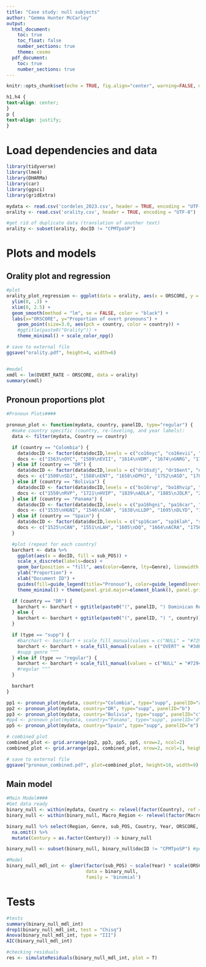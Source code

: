 ---
title: "Case study: null subjects"
author: "Gemma Hunter McCarley"
output:
  html_document:
    toc: true
    toc_float: false
    number_sections: true
    theme: cosmo
  pdf_document:
    toc: true
    number_sections: true
---

```{r setup, include=FALSE}
knitr::opts_chunk$set(echo = TRUE, fig.align="center", warning=FALSE, message=FALSE)
```
```{css, echo=FALSE}
h1,h4 {
text-align: center;
}
p {
text-align: justify; 
}
```

# Load dependencies and data

```{r}
library(tidyverse)
library(lme4)
library(DHARMa)
library(car)
library(ggsci)
library(gridExtra)

mydata <- read.csv('cordeles_2023.csv', header = TRUE, encoding = "UTF-8")
orality <- read.csv('orality.csv', header = TRUE, encoding = "UTF-8")

#get rid of duplicate data (translation of another text)
orality <- subset(orality, docID != "CPMTpoSP") 
```


# Plots and models

## Orality plot and regression

```{r}
#plot
orality_plot_regression <- ggplot(data = orality, aes(x = ORSCORE, y = OVERT_RATE)) + 
  ylim(0, .3) +
  xlim(0, 2.5) +
  geom_smooth(method = "lm", se = FALSE, color = "black") +
  labs(x="ORSCORE", y="Proportion of overt pronouns") + 
	geom_point(size=3.0, aes(pch = country, color = country)) + 
	#ggtitle(paste0("Orality")) + 
	theme_minimal() + scale_color_npg()

# save to external file
ggsave("orality.pdf", height=4, width=6)


#model
xmdl <- lm(OVERT_RATE ~ ORSCORE, data = orality)
summary(xmdl)
```

## Pronoun proportions plot

```{r}
#Pronoun Plots####

pronoun_plot <- function(mydata, country, panelID, type="regular") {
  #make country specific (country, re-leveling, and year labels):
  data <- filter(mydata, Country == country)

  if (country == "Colombia") {
    data$docID <- factor(data$docID,levels = c("co16oyc", "co16evii", "co17vdm", "co17gnrg", "co18gsfb", "co18ppym", "co19ihdc", "co19syl", "CPMTpr", "CPMTpoOG", "CPMTpoSP", "CPMTpl"))
    docs <- c("1563\nOYC", "1589\nEVII", "1614\nVDM", "1674\nGNRG", "1787\nGSFB", "1792\nPPYM", "1844\nIHDC", "1882\nSYL", "1877\nPR", "1877\nPOog", "1877\nPOsp", "1880\nPL")
  } else if (country == "DR") {
    data$docID <- factor(data$docID,levels = c("dr16sdj", "dr16ent", "dr17dphj", "dr18asd", "dr18livie", "dr19ald", "dr19gal"))
    docs <- c("1500\nSDJ", "1588\nENT", "1658\nDPHJ", "1752\nASD", "1785\nLIVIE", "1857\nALD", "1886\nGAL")
  } else if (country == "Bolivia") {
    data$docID <- factor(data$docID,levels = c("bo16rvp", "bo18hvip", "bo19adla", "bo19jdlr", "bo21iia"))
    docs <- c("1550\nRVP", "1721\nHVIP", "1839\nADLA", "1885\nJDLR", "2010\nIIA")
  } else if (country == "Panama") {
    data$docID <- factor(data$docID,levels = c("pa16hgni", "pa16car", "pa17lldp", "pa17dlyd", "pa19mpe", "pa19hs"))
    docs <- c("1535\nHGNI", "1546\nCAR", "1638\nLLDP", "1695\nDLYD", "1872\nMPE", "1875\nHS")
  } else if (country == "Spain") {
    data$docID <- factor(data$docID,levels = c("sp16can", "sp16lah", "sp17dq", "sp17acra", "sp18arjd", "sp18eau", "sp19qdev", "sp19cpc"))
    docs <- c("1525\nCAN", "1551\nLAH", "1605\nDQ", "1664\nACRA", "1756\nARJD", "1786\nEAU", "1836\nQDEV", "1885\nCPC")
  }

  #plot (repeat for each country)
  barchart <- data %>% 
    ggplot(aes(x = docID, fill = sub_POS)) +
    scale_x_discrete(labels=docs) +
    geom_bar(position = "fill", aes(color=Genre, lty=Genre), linewidth = .6) +
    ylab("Proportion") +
    xlab("Document ID") +
    guides(fill=guide_legend(title="Pronoun"), color=guide_legend(override.aes=list(fill=NA), title="Genre")) +
    theme_minimal() + theme(panel.grid.major=element_blank(), panel.grid.minor=element_blank())

  if (country == "DR") {
    barchart <- barchart + ggtitle(paste0("(", panelID, ") Dominican Republic"))
  } else {
    barchart <- barchart + ggtitle(paste0("(", panelID, ") ", country))
  }

  if (type == "supp") {
    #barchart <- barchart + scale_fill_manual(values = c("NULL" = "#7294D4", "OVERT" = "#C6CDF7")) + scale_color_manual(values = c("DOC" = "black", "LIT" = "white", "SUPP" = "gold")) + theme(axis.text.x = element_text(size = 9, color = "black"))
    barchart <- barchart + scale_fill_manual(values = c("OVERT" = "#3d62a6", "NULL" = "#dfe2f7")) + scale_color_manual(values = c("DOC" = "black", "LIT" = "black", "SUPP" = "black")) + theme(axis.text.x = element_text(size = 9, color = "black"))
    #supp genre ^^^
  } else if (type == "regular") {
    barchart <- barchart + scale_fill_manual(values = c("NULL" = "#7294D4", "OVERT" = "#C6CDF7")) + scale_color_manual(values = c("DOC" = "black", "LIT" = "white")) + theme(axis.text.x = element_text(size = 9, color = "black"))
    #regular ^^^
  }

  barchart
}

pp1 <- pronoun_plot(mydata, country="Colombia", type="supp", panelID="a")
pp2 <- pronoun_plot(mydata, country="DR", type="supp", panelID="b")
pp3 <- pronoun_plot(mydata, country="Bolivia", type="supp", panelID="c")
#pp4 <- pronoun_plot(mydata, country="Panama", type="supp", panelID="d")
pp5 <- pronoun_plot(mydata, country="Spain", type="supp", panelID="e")

# combined plot
combined_plot <- grid.arrange(pp2, pp3, pp5, pp5, nrow=2, ncol=2)
combined_plot <- grid.arrange(pp1, combined_plot, nrow=2, ncol=1, heights=c(1.1,2))

# save to external file
ggsave("pronoun_combined.pdf", plot=combined_plot, height=10, width=9)
```

## Main model

```{r}
#Main Model####
#Get data ready
binary_null <- within(mydata, Country <- relevel(factor(Country), ref = "Spain")) #make Spain the reference level for Country
binary_null <- within(binary_null, Macro_Region <- relevel(factor(Macro_Region), ref = "Spain")) #make Spain the reference level for Macro_Region

binary_null %>% select(Region, Genre, sub_POS, Country, Year, ORSCORE, docID, Century, Macro_Region) %>% 
  na.omit() %>% 
  mutate(Century = as.factor(Century)) -> binary_null

binary_null <- subset(binary_null, binary_null$docID != "CPMTpoSP") #get rid of duplicate data (translation of another text)

#Model
binary_null_mdl_int <- glmer(factor(sub_POS) ~ scale(Year) * scale(ORSCORE) + Macro_Region + (1|docID), 
                             data = binary_null, 
                             family = 'binomial')
```


# Tests

```{r}
#tests
summary(binary_null_mdl_int)
drop1(binary_null_mdl_int, test = "Chisq")
Anova(binary_null_mdl_int, type = "III")
AIC(binary_null_mdl_int)

#checking residuals
res <- simulateResiduals(binary_null_mdl_int, plot = T)
```
